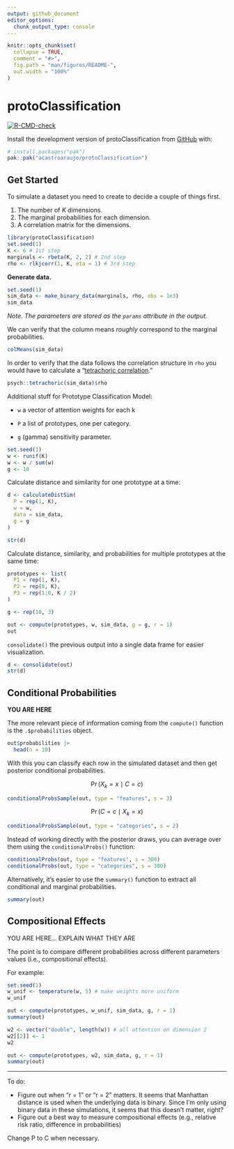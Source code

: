 ```yaml
---
output: github_document
editor_options: 
  chunk_output_type: console
---
```


<!-- README.md is generated from README.Rmd. Please edit that file -->

```r
knitr::opts_chunk$set(
  collapse = TRUE,
  comment = "#>",
  fig.path = "man/figures/README-",
  out.width = "100%"
)
```

# protoClassification

<!-- badges: start -->

[![R-CMD-check](https://github.com/acastroaraujo/protoClassification/actions/workflows/R-CMD-check.yaml/badge.svg)](https://github.com/acastroaraujo/protoClassification/actions/workflows/R-CMD-check.yaml)

<!-- badges: end -->

Install the development version of protoClassification from [GitHub](https://github.com/) with:

``` r
# install.packages("pak")
pak::pak("acastroaraujo/protoClassification")
```

## Get Started

To simulate a dataset you need to create to decide a couple of things first.

1.  The number of $K$ dimensions.
2.  The marginal probabilities for each dimension.
3.  A correlation matrix for the dimensions.

```r
library(protoClassification)
set.seed(1)
K <- 6 # 1st step
marginals <- rbeta(K, 2, 2) # 2nd step
rho <- rlkjcorr(1, K, eta = 1) # 3rd step

```

**Generate data.**

```r
set.seed(1)
sim_data <- make_binary_data(marginals, rho, obs = 1e3)
sim_data
```

*Note. The parameters are stored as the `params` attribute in the output.*

We can verify that the column means *roughly* correspond to the marginal probabilities.

```r
colMeans(sim_data)
```

In order to verify that the data follows the correlation structure in `rho` you would have to calculate a "[tetrachoric correlation](https://en.wikipedia.org/wiki/Polychoric_correlation)."

```r
psych::tetrachoric(sim_data)$rho
```

Additional stuff for Prototype Classification Model:

-   `w` a vector of attention weights for each k

-   `P` a list of prototypes, one per category.

-   `g` (gamma) sensitivity parameter.

```r
set.seed(1)
w <- runif(K)
w <- w / sum(w)
g <- 10
```

Calculate distance and similarity for one prototype at a time:

```r
d <- calculateDistSim(
  P = rep(1, K), 
  w = w, 
  data = sim_data, 
  g = g
)

str(d)
```

Calculate distance, similarity, and probabilities for multiple prototypes at the same time:

```r
prototypes <- list(
  P1 = rep(1, K),
  P2 = rep(0, K),
  P3 = rep(1:0, K / 2)
)

g <- rep(10, 3)

out <- compute(prototypes, w, sim_data, g = g, r = 1)
out
```

`consolidate()` the previous output into a single data frame for easier visualization.

```r
d <- consolidate(out)
str(d)
```

## Conditional Probabilities

**YOU ARE HERE**

The more relevant piece of information coming from the `compute()` function is the `.$probabilities` object.

```r
out$probabilities |> 
  head(n = 10)
```

With this you can classify each row in the simulated dataset and then get posterior conditional probabilities.

$$
\Pr(X_k = x \mid C = c)
$$

```r
conditionalProbsSample(out, type = "features", s = 3)
```

$$
\Pr(C = c \mid X_k = x)
$$

```r
conditionalProbsSample(out, type = "categories", s = 2)
```

Instead of working directly with the posterior draws, you can average over them using the `conditionalProbs()` function:

```r
conditionalProbs(out, type = "features", s = 300)
conditionalProbs(out, type = "categories", s = 300)
```

Alternatively, it's easier to use the `summary()` function to extract all conditional and marginal probabilities.

```r
summary(out)
```

## Compositional Effects

YOU ARE HERE... EXPLAIN WHAT THEY ARE

The point is to compare different probabilities across different parameters values (i.e., compositional effects).

For example:

```r

set.seed(1)
w_unif <- temperature(w, 5) # make weights more uniform
w_unif

out <- compute(prototypes, w_unif, sim_data, g, r = 1) 
summary(out)

w2 <- vector("double", length(w)) # all attention on dimension 2
w2[[2]] <- 1
w2

out <- compute(prototypes, w2, sim_data, g, r = 1)
summary(out)
```

------------------------------------------------------------------------

To do:

-   Figure out when "r = 1" or "r = 2" matters. It seems that Manhattan distance is used when the underlying data is binary. Since I'm only using binary data in these simulations, it seems that this doesn't matter, right?
-   Figure out a best way to measure compositional effects (e.g., relative risk ratio, difference in probabilities)

Change P to C when necessary.

